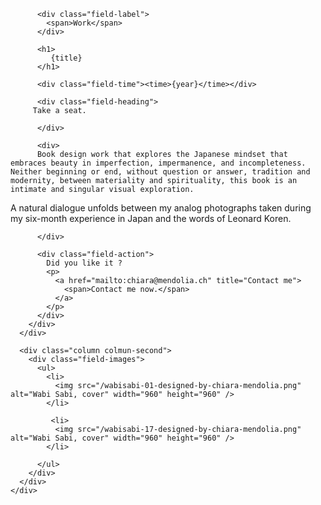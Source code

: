 

<Layout class="work" title={title}>
  <main class="region-content work">
    <div class="region">
      <div class="column column-first">
        <div class="field-body">

          <div class="field-label">
            <span>Work</span>
          </div>

          <h1>
             {title}
          </h1>

          <div class="field-time"><time>{year}</time></div>

          <div class="field-heading">
         Take a seat.

          </div>

          <div>
          Book design work that explores the Japanese mindset that embraces beauty in imperfection, impermanence, and incompleteness. Neither beginning or end, without question or answer, tradition and modernity, between materiality and spirituality, this book is an intimate and singular visual exploration.

A natural dialogue unfolds between my analog photographs taken during my six-month experience in Japan and the words of Leonard Koren.

          </div>

          <div class="field-action">
            Did you like it ?
            <p>
              <a href="mailto:chiara@mendolia.ch" title="Contact me">
                <span>Contact me now.</span>
              </a>
            </p>
          </div>
        </div>
      </div>

      <div class="column colmun-second">
        <div class="field-images">
          <ul>
            <li>
              <img src="/wabisabi-01-designed-by-chiara-mendolia.png" alt="Wabi Sabi, cover" width="960" height="960" />
            </li>

             <li>
              <img src="/wabisabi-17-designed-by-chiara-mendolia.png" alt="Wabi Sabi, cover" width="960" height="960" />
            </li>

          </ul>
        </div>
      </div>
    </div>

  </main>
</Layout>
